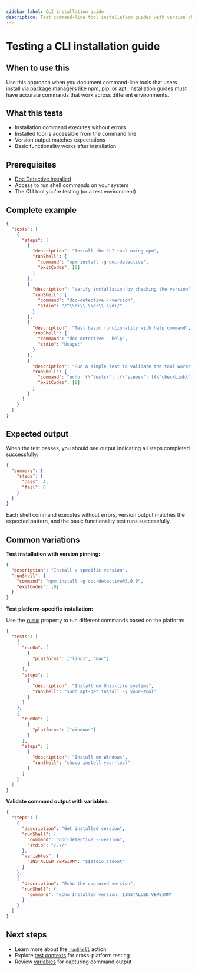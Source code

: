 ```yaml
---
sidebar_label: CLI installation guide
description: Test command-line tool installation guides with version checks and functionality validation
---
```


# Testing a CLI installation guide

## When to use this

Use this approach when you document command-line tools that users install via package managers like npm, pip, or apt. Installation guides must have accurate commands that work across different environments.

## What this tests

- Installation command executes without errors
- Installed tool is accessible from the command line
- Version output matches expectations
- Basic functionality works after installation

## Prerequisites

- [Doc Detective installed](/docs/get-started/installation)
- Access to run shell commands on your system
- The CLI tool you're testing (or a test environment)

## Complete example

```json title="cli-installation.spec.json"
{
  "tests": [
    {
      "steps": [
        {
          "description": "Install the CLI tool using npm",
          "runShell": {
            "command": "npm install -g doc-detective",
            "exitCodes": [0]
          }
        },
        {
          "description": "Verify installation by checking the version",
          "runShell": {
            "command": "doc-detective --version",
            "stdio": "/^\\d+\\.\\d+\\.\\d+/"
          }
        },
        {
          "description": "Test basic functionality with help command",
          "runShell": {
            "command": "doc-detective --help",
            "stdio": "Usage:"
          }
        },
        {
          "description": "Run a simple test to validate the tool works",
          "runShell": {
            "command": "echo '{\"tests\": [{\"steps\": [{\"checkLink\": \"https://example.com\"}]}]}' > /tmp/test.json && doc-detective --input /tmp/test.json",
            "exitCodes": [0]
          }
        }
      ]
    }
  ]
}
```

## Expected output

When the test passes, you should see output indicating all steps completed successfully:

```json
{
  "summary": {
    "steps": {
      "pass": 4,
      "fail": 0
    }
  }
}
```

Each shell command executes without errors, version output matches the expected pattern, and the basic functionality test runs successfully.

## Common variations

**Test installation with version pinning:**

```json
{
  "description": "Install a specific version",
  "runShell": {
    "command": "npm install -g doc-detective@3.0.0",
    "exitCodes": [0]
  }
}
```

**Test platform-specific installation:**

Use the [`runOn`](/docs/references/schemas/test#fields) property to run different commands based on the platform:

```json
{
  "tests": [
    {
      "runOn": [
        {
          "platforms": ["linux", "mac"]
        }
      ],
      "steps": [
        {
          "description": "Install on Unix-like systems",
          "runShell": "sudo apt-get install -y your-tool"
        }
      ]
    },
    {
      "runOn": [
        {
          "platforms": ["windows"]
        }
      ],
      "steps": [
        {
          "description": "Install on Windows",
          "runShell": "choco install your-tool"
        }
      ]
    }
  ]
}
```

**Validate command output with variables:**

```json
{
  "steps": [
    {
      "description": "Get installed version",
      "runShell": {
        "command": "doc-detective --version",
        "stdio": "/.+/"
      },
      "variables": {
        "INSTALLED_VERSION": "$$stdio.stdout"
      }
    },
    {
      "description": "Echo the captured version",
      "runShell": {
        "command": "echo Installed version: $INSTALLED_VERSION"
      }
    }
  ]
}
```

## Next steps

- Learn more about the [`runShell`](/docs/get-started/actions/runShell) action
- Explore [test contexts](/docs/get-started/config/contexts) for cross-platform testing
- Review [variables](/docs/get-started/actions/loadVariables) for capturing command output
